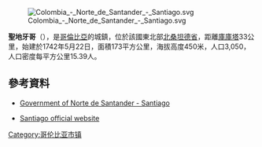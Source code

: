 {{coord|7|55|N|72|40|W|region:CO_type:adm2nd_source:GNS-enwiki|display=title}}

[[Image:Colombia_-_Norte_de_Santander_-_Santiago.svg|right]]

'''聖地牙哥'''（{{lang-es|Santiago}}），是[[哥倫比亞|哥倫比亞]]的城鎮，位於該國東北部[[北桑坦德省|北桑坦德省]]，距離[[庫庫塔|庫庫塔]]33公里，始建於1742年5月22日，面積173平方公里，海拔高度450米，人口3,050，人口密度每平方公里15.39人。

==參考資料==
* {{es icon}} [https://web.archive.org/web/20070927051845/http://www.nortedesantander.gov.co/nortedesantander/home_1/htm/cont.jsp?rec=not_1490.jsp Government of Norte de Santander - Santiago]
* {{es icon}} [https://archive.is/20121127051306/http://santiago-nortedesantander.gov.co/nuestromunicipio.shtml?apc=m-I1--&m=f&s=m Santiago official website]

{{Colombia-geo-stub}}
[[Category:哥伦比亚市镇|Category:哥伦比亚市镇]]